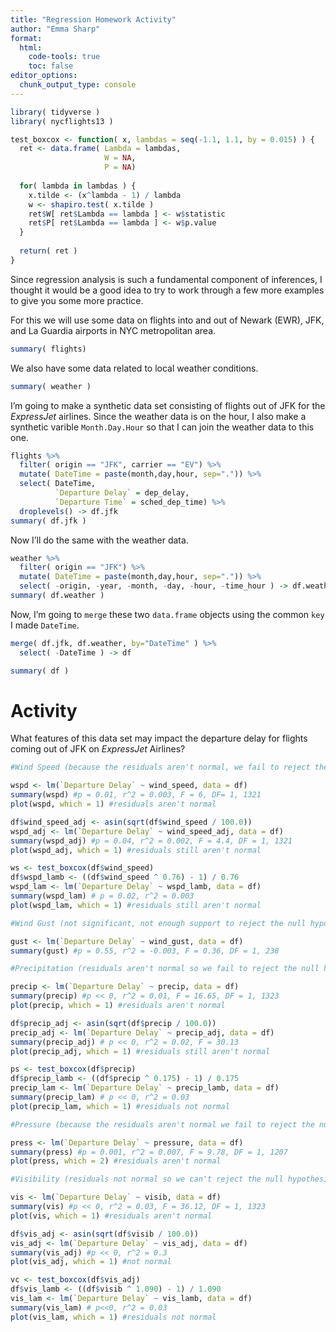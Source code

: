 ```yaml
---
title: "Regression Homework Activity"
author: "Emma Sharp"
format: 
  html:
    code-tools: true
    toc: false
editor_options: 
  chunk_output_type: console
---
```


```r
library( tidyverse )
library( nycflights13 )

test_boxcox <- function( x, lambdas = seq(-1.1, 1.1, by = 0.015) ) {
  ret <- data.frame( Lambda = lambdas,
                     W = NA,
                     P = NA)
  
  for( lambda in lambdas ) {
    x.tilde <- (x^lambda - 1) / lambda   
    w <- shapiro.test( x.tilde )
    ret$W[ ret$Lambda == lambda ] <- w$statistic
    ret$P[ ret$Lambda == lambda ] <- w$p.value
  }
  
  return( ret )
}
```

Since regression analysis is such a fundamental component of inferences, I thought it would be a good idea to try to work through a few more examples to give you some more practice.  

For this we will use some data on flights into and out of Newark (EWR), JFK, and La Guardia airports in NYC metropolitan area.

```r
summary( flights) 
```

We also have some data related to local weather conditions.

```r
summary( weather )
```

I'm going to make a synthetic data set consisting of flights out of JFK for the *ExpressJet* airlines.  Since the weather data is on the hour, I also make a synthetic varible `Month.Day.Hour` so that I can join the weather data to this one.

```r
flights %>%
  filter( origin == "JFK", carrier == "EV") %>%
  mutate( DateTime = paste(month,day,hour, sep=".")) %>%
  select( DateTime, 
          `Departure Delay` = dep_delay,
          `Departure Time` = sched_dep_time) %>%
  droplevels() -> df.jfk 
summary( df.jfk )
```

Now I'll do the same with the weather data.

```r
weather %>%
  filter( origin == "JFK") %>% 
  mutate( DateTime = paste(month,day,hour, sep=".")) %>%
  select( -origin, -year, -month, -day, -hour, -time_hour ) -> df.weather 
summary( df.weather )
```

Now, I'm going to `merge` these two `data.frame` objects using the common `key` I made `DateTime`.

```r
merge( df.jfk, df.weather, by="DateTime" ) %>%
  select( -DateTime ) -> df 

summary( df )
```


# Activity

What features of this data set may impact the departure delay for flights coming out of JFK on *ExpressJet* Airlines?

```r
#Wind Speed (because the residuals aren't normal, we fail to reject the null hypothesis that there isn't a relationship between wind speed and departure delay)

wspd <- lm(`Departure Delay` ~ wind_speed, data = df)
summary(wspd) #p = 0.01, r^2 = 0.003, F = 6, DF= 1, 1321
plot(wspd, which = 1) #residuals aren't normal

df$wind_speed_adj <- asin(sqrt(df$wind_speed / 100.0))
wspd_adj <- lm(`Departure Delay` ~ wind_speed_adj, data = df)
summary(wspd_adj) #p = 0.04, r^2 = 0.002, F = 4.4, DF = 1, 1321
plot(wspd_adj, which = 1) #residuals still aren't normal

ws <- test_boxcox(df$wind_speed)
df$wspd_lamb <- ((df$wind_speed ^ 0.76) - 1) / 0.76
wspd_lam <- lm(`Departure Delay` ~ wspd_lamb, data = df)
summary(wspd_lam) # p = 0.02, r^2 = 0.003
plot(wspd_lam, which = 1) #residuals still aren't normal

#Wind Gust (not significant, not enough support to reject the null hypothesis that there isn't a relationship between wind gust speed and departure delay)

gust <- lm(`Departure Delay` ~ wind_gust, data = df)
summary(gust) #p = 0.55, r^2 = -0.003, F = 0.36, DF = 1, 238

#Precipitation (residuals aren't normal so we fail to reject the null hypothesis that there is a relationship between precipitation and departure delay)

precip <- lm(`Departure Delay` ~ precip, data = df)
summary(precip) #p << 0, r^2 = 0.01, F = 16.65, DF = 1, 1323
plot(precip, which = 1) #residuals aren't normal 

df$precip_adj <- asin(sqrt(df$precip / 100.0))
precip_adj <- lm(`Departure Delay` ~ precip_adj, data = df)
summary(precip_adj) # p << 0, r^2 = 0.02, F = 30.13
plot(precip_adj, which = 1) #residuals still aren't normal

ps <- test_boxcox(df$precip)
df$precip_lamb <- ((df$precip ^ 0.175) - 1) / 0.175
precip_lam <- lm(`Departure Delay` ~ precip_lamb, data = df)
summary(precip_lam) # p << 0, r^2 = 0.03
plot(precip_lam, which = 1) #residuals not normal

#Pressure (because the residuals aren't normal we fail to reject the null hypothesis)

press <- lm(`Departure Delay` ~ pressure, data = df)
summary(press) #p = 0.001, r^2 = 0.007, F = 9.78, DF = 1, 1207
plot(press, which = 2) #residuals aren't normal 

#Visibility (residuals not normal so we can't reject the null hypothesis)

vis <- lm(`Departure Delay` ~ visib, data = df)
summary(vis) #p << 0, r^2 = 0.03, F = 36.12, DF = 1, 1323
plot(vis, which = 1) #residuals aren't normal

df$vis_adj <- asin(sqrt(df$visib / 100.0))
vis_adj <- lm(`Departure Delay` ~ vis_adj, data = df)
summary(vis_adj) #p << 0, r^2 = 0.3
plot(vis_adj, which = 1) #not normal

vc <- test_boxcox(df$vis_adj)
df$vis_lamb <- ((df$visib ^ 1.090) - 1) / 1.090
vis_lam <- lm(`Departure Delay` ~ vis_lamb, data = df)
summary(vis_lam) # p<<0, r^2 = 0.03
plot(vis_lam, which = 1) #residuals not normal
```



